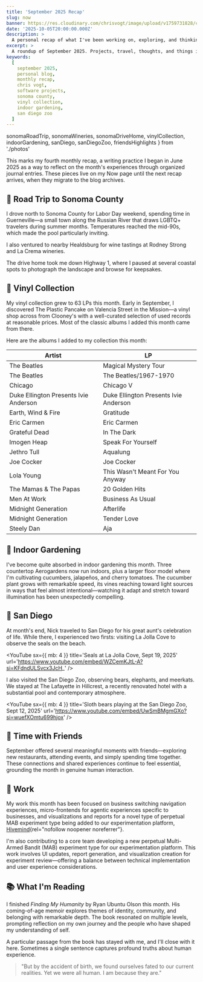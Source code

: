 ```yaml
---
title: 'September 2025 Recap'
slug: now
banner: https://res.cloudinary.com/chrisvogt/image/upload/v1759731828/chrisvogt-me/thumbnails/sept-2025-banner.webp
date: '2025-10-05T20:00:00.000Z'
description: >
  A personal recap of what I've been working on, exploring, and thinking about in September 2025.
excerpt: >
  A roundup of September 2025. Projects, travel, thoughts, and things in between.
keywords:
  [
    september 2025,
    personal blog,
    monthly recap,
    chris vogt,
    software projects,
    sonoma county,
    vinyl collection,
    indoor gardening,
    san diego zoo
  ]
---
```


  sonomaRoadTrip,
  sonomaWineries,
  sonomaDriveHome,
  vinylCollection,
  indoorGardening,
  sanDiego,
  sanDiegoZoo,
  friendsHighlights
} from './photos'

This marks my fourth monthly recap, a writing practice I began in June 2025 as a way to reflect on the month's experiences through organized journal entries. These pieces live on my Now page until the next recap arrives, when they migrate to the blog archives.

## 🚗 Road Trip to Sonoma County

I drove north to Sonoma County for Labor Day weekend, spending time in Guerneville—a small town along the Russian River that draws LGBTQ+ travelers during summer months. Temperatures reached the mid-90s, which made the pool particularly inviting.

<PhotoGallery photos={sonomaRoadTrip} />

I also ventured to nearby Healdsburg for wine tastings at Rodney Strong and La Crema wineries.

<PhotoGallery photos={sonomaWineries} />

The drive home took me down Highway 1, where I paused at several coastal spots to photograph the landscape and browse for keepsakes.

<PhotoGallery photos={sonomaDriveHome} />

## 🎵 Vinyl Collection

My vinyl collection grew to 63 LPs this month. Early in September, I discovered The Plastic Pancake on Valencia Street in the Mission—a vinyl shop across from Clooney's with a well-curated selection of used records at reasonable prices. Most of the classic albums I added this month came from there.

Here are the albums I added to my collection this month:

<Table>
  <thead>
    <tr>
      <th>Artist</th>
      <th>LP</th>
    </tr>
  </thead>
  <tbody>
    <tr>
      <td>The Beatles</td>
      <td>Magical Mystery Tour</td>
    </tr>
    <tr>
      <td>The Beatles</td>
      <td>The Beatles/1967-1970</td>
    </tr>
    <tr>
      <td>Chicago</td>
      <td>Chicago V</td>
    </tr>
    <tr>
      <td>Duke Ellington Presents Ivie Anderson</td>
      <td>Duke Ellington Presents Ivie Anderson</td>
    </tr>
    <tr>
      <td>Earth, Wind & Fire</td>
      <td>Gratitude</td>
    </tr>
    <tr>
      <td>Eric Carmen</td>
      <td>Eric Carmen</td>
    </tr>
    <tr>
      <td>Grateful Dead</td>
      <td>In The Dark</td>
    </tr>
    <tr>
      <td>Imogen Heap</td>
      <td>Speak For Yourself</td>
    </tr>
    <tr>
      <td>Jethro Tull</td>
      <td>Aqualung</td>
    </tr>
    <tr>
      <td>Joe Cocker</td>
      <td>Joe Cocker</td>
    </tr>
    <tr>
      <td>Lola Young</td>
      <td>This Wasn't Meant For You Anyway</td>
    </tr>
    <tr>
      <td>The Mamas & The Papas</td>
      <td>20 Golden Hits</td>
    </tr>
    <tr>
      <td>Men At Work</td>
      <td>Business As Usual</td>
    </tr>
    <tr>
      <td>Midnight Generation</td>
      <td>Afterlife</td>
    </tr>
    <tr>
      <td>Midnight Generation</td>
      <td>Tender Love</td>
    </tr>
    <tr>
      <td>Steely Dan</td>
      <td>Aja</td>
    </tr>
  </tbody>
</Table>

<PhotoGallery photos={vinylCollection} />

## 🌱 Indoor Gardening

I've become quite absorbed in indoor gardening this month. Three countertop Aerogardens now run indoors, plus a larger floor model where I'm cultivating cucumbers, jalapeños, and cherry tomatoes. The cucumber plant grows with remarkable speed, its vines reaching toward light sources in ways that feel almost intentional—watching it adapt and stretch toward illumination has been unexpectedly compelling.

<PhotoGallery photos={indoorGardening} />

## 🦁 San Diego

At month's end, Nick traveled to San Diego for his great aunt's celebration of life. While there, I experienced two firsts: visiting La Jolla Cove to observe the seals on the beach.

<PhotoGallery photos={sanDiego} />

<YouTube
  sx={{ mb: 4 }}
  title='Seals at La Jolla Cove, Sept 19, 2025'
  url='https://www.youtube.com/embed/WZCemKJtL-A?si=KFdndULSvcx3JcH_'
/>

I also visited the San Diego Zoo, observing bears, elephants, and meerkats. We stayed at The Lafayette in Hillcrest, a recently renovated hotel with a substantial pool and contemporary atmosphere.

<PhotoGallery photos={sanDiegoZoo} />

<YouTube
  sx={{ mb: 4 }}
  title='Sloth bears playing at the San Diego Zoo, Sept 12, 2025'
  url='https://www.youtube.com/embed/UwSmBMgmGXo?si=wuefXOmtu699hjox'
/>

## 👥 Time with Friends

September offered several meaningful moments with friends—exploring new restaurants, attending events, and simply spending time together. These connections and shared experiences continue to feel essential, grounding the month in genuine human interaction.

<PhotoGallery photos={friendsHighlights} />

## 💼 Work

My work this month has been focused on business switching navigation experiences, micro-frontends for agentic experiences specific to businesses, and visualizations and reports for a novel type of perpetual MAB experiment type being added to our experimentation platform, [Hivemind](https://www.godaddy.com/resources/news/influencing-experimentation-culture-via-platform-features){rel="nofollow noopener noreferrer"}.

I'm also contributing to a core team developing a new perpetual Multi-Armed Bandit (MAB) experiment type for our experimentation platform. This work involves UI updates, report generation, and visualization creation for experiment review—offering a balance between technical implementation and user experience considerations.

## 📚 What I'm Reading

I finished _Finding My Humanity_ by Ryan Ubuntu Olson this month. His coming-of-age memoir explores themes of identity, community, and belonging with remarkable depth. The book resonated on multiple levels, prompting reflection on my own journey and the people who have shaped my understanding of self.

A particular passage from the book has stayed with me, and I'll close with it here. Sometimes a single sentence captures profound truths about human experience.

> "But by the accident of birth, we found ourselves fated to our current realities. Yet we were all human. I am because they are."
